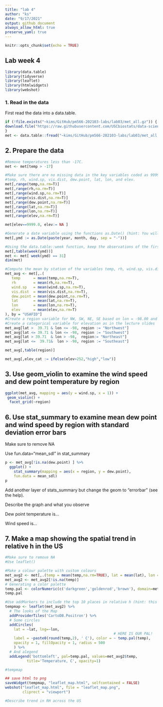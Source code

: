 ```yaml
---
title: "lab 4"
author: "ks"
date: "9/17/2021"
output: github_document
always_allow_html: true
preserve_yaml: true
---
```


```r
knitr::opts_chunk$set(echo = TRUE)

```

## Lab week 4

```r
library(data.table)
library(tidyverse)
library(leaflet)
library(htmlwidgets)
library(webshot)
```

### 1. Read in the data

First read the data into a data.table.

```r
if (!file.exists("~kims/GitHub/pm566-202103-labs/lab03/met_all.gz")) {
download.file("https://raw.githubusercontent.com/USCbiostats/data-science-data/master/02_met/met_all.gz", "met_all.gz", method="libcurl", timeout = 60)
}
met <- data.table::fread("~kims/GitHub/pm566-202103-labs/lab03/met_all.gz")
```

## 2. Prepare the data


```r
#Remove temperatures less than -17C.
met <- met[temp > -17]

#Make sure there are no missing data in the key variables coded as 9999, 999, etc
#temp, rh, wind.sp, vis.dist, dew.point, lat, lon, and elev.
met[,range(temp,na.rm=T)]
met[,range(rh,na.rm=T)]
met[,range(wind.sp,na.rm=T)]
met[,range(vis.dist,na.rm=T)]
met[,range(dew.point,na.rm=T)]
met[,range(lat,na.rm=T)]
met[,range(lon,na.rm=T)]
met[,range(elev,na.rm=T)]

met[elev==9999.0, elev:= NA ]

#Generate a date variable using the functions as.Date() (hint: You will need the following to create a date paste(year, month, day, sep = "-")).
met[,ymd := as.Date(paste(year, month, day, sep = "-"))]

#Using the data.table::week function, keep the observations of the first week of the month.
met[,table(week(ymd))]
met <- met[ week(ymd) == 31]
dim(met)

#Compute the mean by station of the variables temp, rh, wind.sp, vis.dist, dew.point, lat, lon, and elev.
met_avg <- met[,.(
   temp      = mean(temp,na.rm=T),
   rh        = mean(rh,na.rm=T),
   wind.sp   = mean(wind.sp,na.rm=T),
   vis.dist  = mean(vis.dist,na.rm=T),
   dew.point = mean(dew.point,na.rm=T),
   lat       = mean(lat,na.rm=T),
   lon       = mean(lon,na.rm=T),
   elev      = mean(elev,na.rm=T)
), by = "USAFID"]
#Create a region variable for NW, SW, NE, SE based on lon = -98.00 and lat = 39.71 degrees
#Create a categorical variable for elevation as in the lecture slides
met_avg[lat >  39.71 & lon <= -98, region := "Northwest"]
met_avg[lat <= 39.71 & lon <= -98, region := "Southwest"]
met_avg[lat > 39.71  & lon > -98,  region:= "Northeast"]
met_avg[lat <=  39.71&  lon > -98, region := "Southeast"]

met_avg[,table(region)]

met_avg[,elev_cat := ifelse(elev>252,"high","low")]
```

## 3. Use geom_violin to examine the wind speed and dew point temperature by region

```r
ggplot(met_avg, mapping = aes(y = wind.sp, x = 1)) +
 geom_violin() +
  facet_grid(~region)
```

## 6. Use stat_summary to examine mean dew point and wind speed by region with standard deviation error bars

Make sure to remove NA

Use fun.data=“mean_sdl” in stat_summary
```r
p <- met_avg[!is.na(dew.point) ] %>%
  ggplot() + 
    stat_summary(mapping = aes(x = region, y = dew.point),
    fun.data = mean_sdl)
p
```

Add another layer of stats_summary but change the geom to "errorbar" (see the help).

Describe the graph and what you observe

Dew point temperature is…

Wind speed is…


## 7. Make a map showing the spatial trend in relative h in the US



```r
#Make sure to remove NA
#Use leaflet()

#Make a colour palette with custom colours
met_avg2 <- met[,.(temp = mean(temp,na.rm=TRUE), lat = mean(lat), lon = mean(lon)),  by=c("USAFID")]
met_avg2 <- met_avg2[!is.na(temp)]
# Generating a color palette
temp.pal <- colorNumeric(c('darkgreen','goldenrod','brown'), domain=met_avg2$temp)
temp.pal

#Use addMarkers to include the top 10 places in relative h (hint: this will be useful rank(-rh) <= 10)
tempmap <- leaflet(met_avg2) %>% 
  # The looks of the Map
  addProviderTiles('CartoDB.Positron') %>% 
  # Some circles
  addCircles(
    lat = ~lat, lng=~lon,
                                                  # HERE IS OUR PAL!
    label = ~paste0(round(temp,2), ' C'), color = ~ temp.pal(temp),
    opacity = 1, fillOpacity = 1, radius = 500
    ) %>%
  # And alegend
  addLegend('bottomleft', pal=temp.pal, values=met_avg2$temp,
          title='Temperature, C', opacity=1)

#tempmap

## save html to png
saveWidget(tempmap, "leaflet_map.html", selfcontained = FALSE)
webshot("leaflet_map.html", file = "leaflet_map.png",
        cliprect = "viewport")

#Describe trend in RH across the US

```


